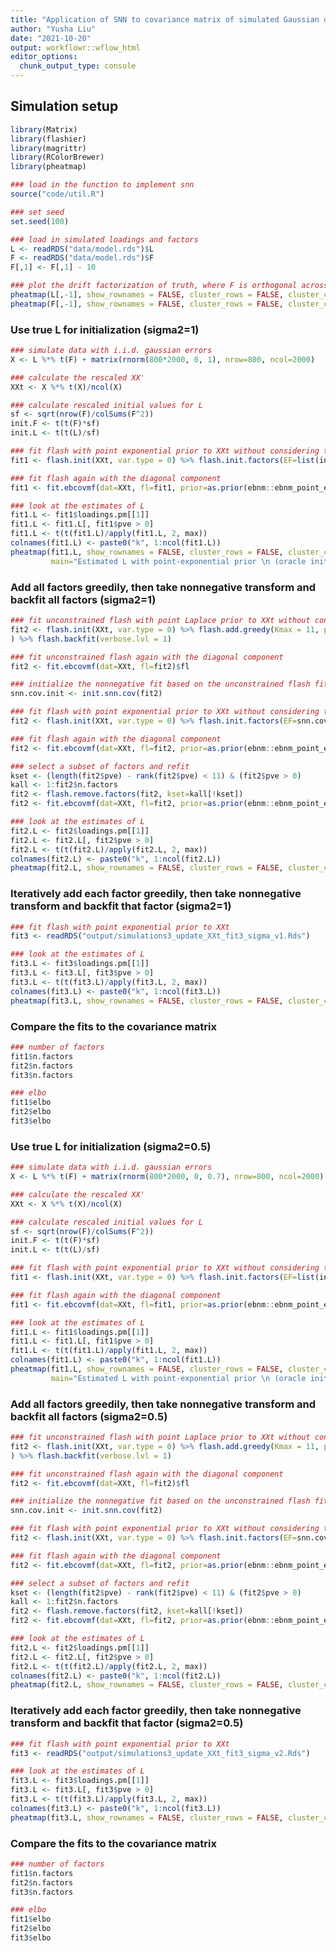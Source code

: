 ```yaml
---
title: "Application of SNN to covariance matrix of simulated Gaussian data with correlated factors"
author: "Yusha Liu"
date: "2021-10-20"
output: workflowr::wflow_html
editor_options:
  chunk_output_type: console
---
```


## Simulation setup
```r
library(Matrix)
library(flashier)
library(magrittr)
library(RColorBrewer)
library(pheatmap)

### load in the function to implement snn
source("code/util.R")

### set seed
set.seed(100)

### load in simulated loadings and factors
L <- readRDS("data/model.rds")$L
F <- readRDS("data/model.rds")$F
F[,1] <- F[,1] - 10

### plot the drift factorization of truth, where F is orthogonal across columns 
pheatmap(L[,-1], show_rownames = FALSE, cluster_rows = FALSE, cluster_cols = FALSE, main="True L")
pheatmap(F[,-1], show_rownames = FALSE, cluster_rows = FALSE, cluster_cols = FALSE, main="True F")

```


### Use true L for initialization (sigma2=1)
```r
### simulate data with i.i.d. gaussian errors
X <- L %*% t(F) + matrix(rnorm(800*2000, 0, 1), nrow=800, ncol=2000)

### calculate the rescaled XX'
XXt <- X %*% t(X)/ncol(X)

### calculate rescaled initial values for L
sf <- sqrt(nrow(F)/colSums(F^2))
init.F <- t(t(F)*sf)
init.L <- t(t(L)/sf)

### fit flash with point exponential prior to XXt without considering the diagonal component for now
fit1 <- flash.init(XXt, var.type = 0) %>% flash.init.factors(EF=list(init.L, init.L), prior.family=as.prior(ebnm::ebnm_point_exponential, sign = 1)) 

### fit flash again with the diagonal component
fit1 <- fit.ebcovmf(dat=XXt, fl=fit1, prior=as.prior(ebnm::ebnm_point_exponential, sign = 1))$fl

### look at the estimates of L
fit1.L <- fit1$loadings.pm[[1]]
fit1.L <- fit1.L[, fit1$pve > 0]
fit1.L <- t(t(fit1.L)/apply(fit1.L, 2, max))
colnames(fit1.L) <- paste0("k", 1:ncol(fit1.L))
pheatmap(fit1.L, show_rownames = FALSE, cluster_rows = FALSE, cluster_cols = FALSE, 
         main="Estimated L with point-exponential prior \n (oracle init, sigma2=1)")

```


### Add all factors greedily, then take nonnegative transform and backfit all factors (sigma2=1)
```r
### fit unconstrained flash with point Laplace prior to XXt without considering the diagonal component for now
fit2 <- flash.init(XXt, var.type = 0) %>% flash.add.greedy(Kmax = 11, prior.family = prior.point.laplace(), verbose.lvl = 1
) %>% flash.backfit(verbose.lvl = 1)

### fit unconstrained flash again with the diagonal component
fit2 <- fit.ebcovmf(dat=XXt, fl=fit2)$fl

### initialize the nonnegative fit based on the unconstrained flash fit 
snn.cov.init <- init.snn.cov(fit2)

### fit flash with point exponential prior to XXt without considering the diagonal component for now
fit2 <- flash.init(XXt, var.type = 0) %>% flash.init.factors(EF=snn.cov.init, prior.family=as.prior(ebnm::ebnm_point_exponential, sign = 1)) 

### fit flash again with the diagonal component
fit2 <- fit.ebcovmf(dat=XXt, fl=fit2, prior=as.prior(ebnm::ebnm_point_exponential, sign = 1))$fl

### select a subset of factors and refit
kset <- (length(fit2$pve) - rank(fit2$pve) < 11) & (fit2$pve > 0)
kall <- 1:fit2$n.factors
fit2 <- flash.remove.factors(fit2, kset=kall[!kset])
fit2 <- fit.ebcovmf(dat=XXt, fl=fit2, prior=as.prior(ebnm::ebnm_point_exponential, sign = 1))$fl

### look at the estimates of L
fit2.L <- fit2$loadings.pm[[1]]
fit2.L <- fit2.L[, fit2$pve > 0]
fit2.L <- t(t(fit2.L)/apply(fit2.L, 2, max))
colnames(fit2.L) <- paste0("k", 1:ncol(fit2.L))
pheatmap(fit2.L, show_rownames = FALSE, cluster_rows = FALSE, cluster_cols = FALSE, main="Estimated L with point-exponential prior \n (greedy all + backfit all, sigma2=1")

```


### Iteratively add each factor greedily, then take nonnegative transform and backfit that factor (sigma2=1)
```r
### fit flash with point exponential prior to XXt 
fit3 <- readRDS("output/simulations3_update_XXt_fit3_sigma_v1.Rds")

### look at the estimates of L
fit3.L <- fit3$loadings.pm[[1]]
fit3.L <- fit3.L[, fit3$pve > 0]
fit3.L <- t(t(fit3.L)/apply(fit3.L, 2, max))
colnames(fit3.L) <- paste0("k", 1:ncol(fit3.L))
pheatmap(fit3.L, show_rownames = FALSE, cluster_rows = FALSE, cluster_cols = FALSE, main="Estimated L with point-exponential prior \n (iteratively greedy + backfit, sigma2=1)")

```


### Compare the fits to the covariance matrix
```r
### number of factors
fit1$n.factors
fit2$n.factors
fit3$n.factors

### elbo
fit1$elbo
fit2$elbo
fit3$elbo

```


### Use true L for initialization (sigma2=0.5)
```r
### simulate data with i.i.d. gaussian errors
X <- L %*% t(F) + matrix(rnorm(800*2000, 0, 0.7), nrow=800, ncol=2000)

### calculate the rescaled XX'
XXt <- X %*% t(X)/ncol(X)

### calculate rescaled initial values for L
sf <- sqrt(nrow(F)/colSums(F^2))
init.F <- t(t(F)*sf)
init.L <- t(t(L)/sf)

### fit flash with point exponential prior to XXt without considering the diagonal component for now
fit1 <- flash.init(XXt, var.type = 0) %>% flash.init.factors(EF=list(init.L, init.L), prior.family=as.prior(ebnm::ebnm_point_exponential, sign = 1)) 

### fit flash again with the diagonal component
fit1 <- fit.ebcovmf(dat=XXt, fl=fit1, prior=as.prior(ebnm::ebnm_point_exponential, sign = 1))$fl

### look at the estimates of L
fit1.L <- fit1$loadings.pm[[1]]
fit1.L <- fit1.L[, fit1$pve > 0]
fit1.L <- t(t(fit1.L)/apply(fit1.L, 2, max))
colnames(fit1.L) <- paste0("k", 1:ncol(fit1.L))
pheatmap(fit1.L, show_rownames = FALSE, cluster_rows = FALSE, cluster_cols = FALSE, 
         main="Estimated L with point-exponential prior \n (oracle init, sigma2=0.5)")

```


### Add all factors greedily, then take nonnegative transform and backfit all factors (sigma2=0.5)
```r
### fit unconstrained flash with point Laplace prior to XXt without considering the diagonal component for now
fit2 <- flash.init(XXt, var.type = 0) %>% flash.add.greedy(Kmax = 11, prior.family = prior.point.laplace(), verbose.lvl = 1
) %>% flash.backfit(verbose.lvl = 1)

### fit unconstrained flash again with the diagonal component
fit2 <- fit.ebcovmf(dat=XXt, fl=fit2)$fl

### initialize the nonnegative fit based on the unconstrained flash fit 
snn.cov.init <- init.snn.cov(fit2)

### fit flash with point exponential prior to XXt without considering the diagonal component for now
fit2 <- flash.init(XXt, var.type = 0) %>% flash.init.factors(EF=snn.cov.init, prior.family=as.prior(ebnm::ebnm_point_exponential, sign = 1)) 

### fit flash again with the diagonal component
fit2 <- fit.ebcovmf(dat=XXt, fl=fit2, prior=as.prior(ebnm::ebnm_point_exponential, sign = 1))$fl

### select a subset of factors and refit
kset <- (length(fit2$pve) - rank(fit2$pve) < 11) & (fit2$pve > 0)
kall <- 1:fit2$n.factors
fit2 <- flash.remove.factors(fit2, kset=kall[!kset])
fit2 <- fit.ebcovmf(dat=XXt, fl=fit2, prior=as.prior(ebnm::ebnm_point_exponential, sign = 1))$fl

### look at the estimates of L
fit2.L <- fit2$loadings.pm[[1]]
fit2.L <- fit2.L[, fit2$pve > 0]
fit2.L <- t(t(fit2.L)/apply(fit2.L, 2, max))
colnames(fit2.L) <- paste0("k", 1:ncol(fit2.L))
pheatmap(fit2.L, show_rownames = FALSE, cluster_rows = FALSE, cluster_cols = FALSE, main="Estimated L with point-exponential prior \n (greedy all + backfit all, sigma2=0.5")

```


### Iteratively add each factor greedily, then take nonnegative transform and backfit that factor (sigma2=0.5)
```r
### fit flash with point exponential prior to XXt 
fit3 <- readRDS("output/simulations3_update_XXt_fit3_sigma_v2.Rds")

### look at the estimates of L
fit3.L <- fit3$loadings.pm[[1]]
fit3.L <- fit3.L[, fit3$pve > 0]
fit3.L <- t(t(fit3.L)/apply(fit3.L, 2, max))
colnames(fit3.L) <- paste0("k", 1:ncol(fit3.L))
pheatmap(fit3.L, show_rownames = FALSE, cluster_rows = FALSE, cluster_cols = FALSE, main="Estimated L with point-exponential prior \n (iteratively greedy + backfit, sigma2=0.5)")

```


### Compare the fits to the covariance matrix
```r
### number of factors
fit1$n.factors
fit2$n.factors
fit3$n.factors

### elbo
fit1$elbo
fit2$elbo
fit3$elbo

```